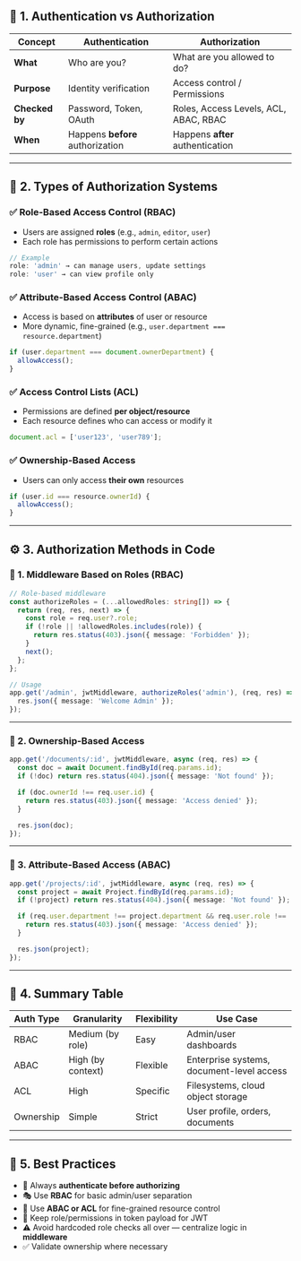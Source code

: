 ## 🧠 1. **Authentication vs Authorization**

| Concept        | Authentication                   | Authorization                         |
| -------------- | -------------------------------- | ------------------------------------- |
| **What**       | Who are you?                     | What are you allowed to do?           |
| **Purpose**    | Identity verification            | Access control / Permissions          |
| **Checked by** | Password, Token, OAuth           | Roles, Access Levels, ACL, ABAC, RBAC |
| **When**       | Happens **before** authorization | Happens **after** authentication      |

---

## 🔐 2. **Types of Authorization Systems**

### ✅ Role-Based Access Control (RBAC)

- Users are assigned **roles** (e.g., `admin`, `editor`, `user`)
- Each role has permissions to perform certain actions

```ts
// Example
role: 'admin' → can manage users, update settings
role: 'user' → can view profile only
```

### ✅ Attribute-Based Access Control (ABAC)

- Access is based on **attributes** of user or resource
- More dynamic, fine-grained (e.g., `user.department === resource.department`)

```ts
if (user.department === document.ownerDepartment) {
  allowAccess();
}
```

### ✅ Access Control Lists (ACL)

- Permissions are defined **per object/resource**
- Each resource defines who can access or modify it

```ts
document.acl = ['user123', 'user789'];
```

### ✅ Ownership-Based Access

- Users can only access **their own** resources

```ts
if (user.id === resource.ownerId) {
  allowAccess();
}
```

---

## ⚙️ 3. **Authorization Methods in Code**

### 🔑 1. Middleware Based on Roles (RBAC)

```ts
// Role-based middleware
const authorizeRoles = (...allowedRoles: string[]) => {
  return (req, res, next) => {
    const role = req.user?.role;
    if (!role || !allowedRoles.includes(role)) {
      return res.status(403).json({ message: 'Forbidden' });
    }
    next();
  };
};

// Usage
app.get('/admin', jwtMiddleware, authorizeRoles('admin'), (req, res) => {
  res.json({ message: 'Welcome Admin' });
});
```

---

### 🔑 2. Ownership-Based Access

```ts
app.get('/documents/:id', jwtMiddleware, async (req, res) => {
  const doc = await Document.findById(req.params.id);
  if (!doc) return res.status(404).json({ message: 'Not found' });

  if (doc.ownerId !== req.user.id) {
    return res.status(403).json({ message: 'Access denied' });
  }

  res.json(doc);
});
```

---

### 🔑 3. Attribute-Based Access (ABAC)

```ts
app.get('/projects/:id', jwtMiddleware, async (req, res) => {
  const project = await Project.findById(req.params.id);
  if (!project) return res.status(404).json({ message: 'Not found' });

  if (req.user.department !== project.department && req.user.role !== 'admin') {
    return res.status(403).json({ message: 'Access denied' });
  }

  res.json(project);
});
```

---

## 🧾 4. Summary Table

| Auth Type | Granularity       | Flexibility | Use Case                                  |
| --------- | ----------------- | ----------- | ----------------------------------------- |
| RBAC      | Medium (by role)  | Easy        | Admin/user dashboards                     |
| ABAC      | High (by context) | Flexible    | Enterprise systems, document-level access |
| ACL       | High              | Specific    | Filesystems, cloud object storage         |
| Ownership | Simple            | Strict      | User profile, orders, documents           |

---

## 🧰 5. Best Practices

- 🔐 Always **authenticate before authorizing**
- 🎭 Use **RBAC** for basic admin/user separation
- 🧩 Use **ABAC or ACL** for fine-grained resource control
- 🧾 Keep role/permissions in token payload for JWT
- ⚠️ Avoid hardcoded role checks all over — centralize logic in **middleware**
- ✅ Validate ownership where necessary
